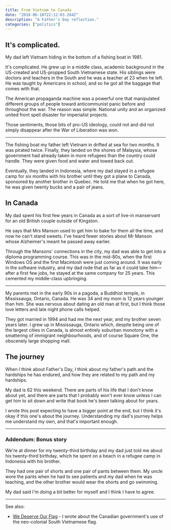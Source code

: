 ```yaml
---
title: From Vietnam to Canada
date: "2018-06-18T22:12:03.284Z"
description: "A Father's Day reflection."
categories: ["politics"]
---
```


## It's complicated.

My dad left Vietnam hiding in the bottom of a fishing boat in 1981.

It's complicated. He grew up in a middle class, academic background in the US-created and US-propped South Vietnamese state. His siblings were doctors and teachers in the South and he was a teacher at 23 when he left. He was taught by Americans in school, and so he got all the baggage that comes with that.

The American propaganda machine was a powerful one that manipulated different groups of people toward anticommunist panic before and throughout the war. The reason was simple. National unity and an organized united front spell disaster for imperialist projects.

Those sentiments, those bits of pro-US ideology, could not and did not simply disappear after the War of Liberation was won.

---

The fishing boat my father left Vietnam in drifted at sea for two months. It was
pirated twice. Finally, they landed on the shores of Malaysia, whose government had
already taken in more refugees than the country could handle. They were given food
and water and towed back out.

Eventually, they landed in Indonesia, where my dad stayed in a refugee camp for six months with his brother until they got a plane to Canada, sponsored by another brother in Quebec. He told me that when he got here, he was given twenty bucks and a pair of jeans.

## In Canada

My dad spent his first few years in Canada as a sort of live-in manservant for an old British couple outside of Kingston.

He says that Mrs Manson used to get him to bake for them all the time, and now he can't stand sweets. I've heard fewer stories about Mr Manson whose Alzheimer's meant he passed away earlier.

Through the Mansons' connections in the city, my dad was able to get into a diploma programming course. This was in the mid-80s, when the first Windows OS and the first Macintosh were just coming around. It was early in the software industry, and my dad rode that as far as it could take him—after a first few jobs, he stayed at the same company for 25 years. This cemented my middle-class upbringing.

---

My parents met in the early 90s in a pagoda, a Buddhist temple, in Mississauga, Ontario, Canada. He was 34 and my mom is 12 years younger than him. She was nervous about dating an old man at first, but I think those love letters and late night phone calls helped.

They got married in 1994 and had me the next year, and my brother seven years later. I grew up in Mississauga, Ontario which, despite being one of the largest cities in Canada, is almost entirely suburban monotony with a smattering of immigrant neighbourhoods, and of course Square One, the obscenely large shopping mall.

## The journey

When I think about Father's Day, I think about my father's path and the hardships he has endured, and how they are related to my path and my hardships.

My dad is 62 this weekend. There are parts of his life that I don't know about yet, and there are parts that I probably won't ever know unless I can get him to sit down and write that book he's been talking about for years.

I wrote this post expecting to have a bigger point at the end, but I think it's okay if this one's about the journey. Understanding my dad's journey helps me understand my own, and that's important enough.

---

### Addendum: Bonus story

We're at dinner for my twenty-third birthday and my dad just told me about his twenty-third birthday, which he spent on a beach in a refugee camp in Indonesia with his brother.

They had one pair of shorts and one pair of pants between them. My uncle wore the pants when he had to see patients and my dad when he was teaching, and the other brother would wear the shorts and go swimming.

My dad said I'm doing a bit better for myself and I think I have to agree.

---

See also:

- [We Deserve Our Flag](/blog/2020/07/29/we-deserve-our-flag/) - I wrote about the Canadian government's use of the neo-colonial South Vietnamese flag.
